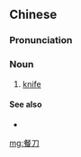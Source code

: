 ==Chinese==
{{zh-forms}}

===Pronunciation===
{{zh-pron
|m=cāndāo
|c=caan1 dou1
|cat=n
}}

===Noun===
{{zh-noun}}

# [[knife]] {{gloss|dining utensil}}

====See also====
* {{zh-l|餐叉}}

[[mg:餐刀]]